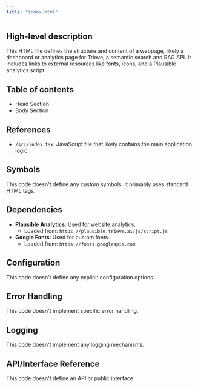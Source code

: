 ```yaml
---
title: "index.html"
---
```


## High-level description
This HTML file defines the structure and content of a webpage, likely a dashboard or analytics page for Trieve, a semantic search and RAG API. It includes links to external resources like fonts, icons, and a Plausible analytics script.

## Table of contents
- Head Section
- Body Section

## References
- `/src/index.tsx`: JavaScript file that likely contains the main application logic.

## Symbols
This code doesn't define any custom symbols. It primarily uses standard HTML tags.

## Dependencies
- **Plausible Analytics**: Used for website analytics.
  - Loaded from: `https://plausible.trieve.ai/js/script.js`
- **Google Fonts**: Used for custom fonts.
  - Loaded from: `https://fonts.googleapis.com`

## Configuration
This code doesn't define any explicit configuration options.

## Error Handling
This code doesn't implement specific error handling.

## Logging
This code doesn't implement any logging mechanisms.

## API/Interface Reference
This code doesn't define an API or public interface.
